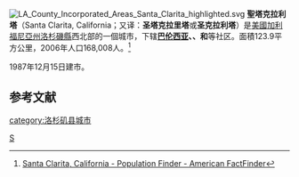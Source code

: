 {{noteTA
|1=zh-hans:圣克拉丽塔;zh-hant:聖塔克拉利塔;
}}
[[File:LA_County_Incorporated_Areas_Santa_Clarita_highlighted.svg|right]]
'''聖塔克拉利塔'''（Santa Clarita, California；又译：'''圣塔克拉里塔'''或'''圣克拉利塔'''）是[[美國|美國]][[加利福尼亞州|加利福尼亞州]][[洛杉磯縣_(加利福尼亞州)|洛杉磯縣]]西北部的一個城市，下辖'''[[巴伦西亚|巴伦西亚]]、{{tsl|en|Newhall|纽哈尔}}、{{tsl|en|Saugus|桑格斯}}和{{tsl|en|Canyon Country|峡谷乡}}'''等社区。面積123.9平方公里，2006年人口168,008人。<ref>[http://factfinder.census.gov/servlet/SAFFPopulation?_event=Search&geo_id=16000US0680000&_geoContext=01000US%7C04000US06%7C16000US0680000&_street=&_county=Santa+Clarita&_cityTown=Santa+Clarita&_state=04000US06&_zip=&_lang=en&_sse=on&ActiveGeoDiv=geoSelect&_useEV=&pctxt=fph&pgsl=160&_submenuId=population_0&ds_name=null&_ci_nbr=null&qr_name=&reg=%3Anull&_keyword=&_industry= Santa Clarita, California - Population Finder - American FactFinder]{{Dead link|date=2020年4月 |bot=InternetArchiveBot |fix-attempted=yes }}</ref>

1987年12月15日建市。

== 参考文献 ==
<div class="references-small">
<references />
</div>
{{California}}
{{洛杉磯縣 (加利福尼亞州)}}
[[Category:洛杉矶县|S]]
[[category:洛杉矶县城市|category:洛杉矶县城市]]